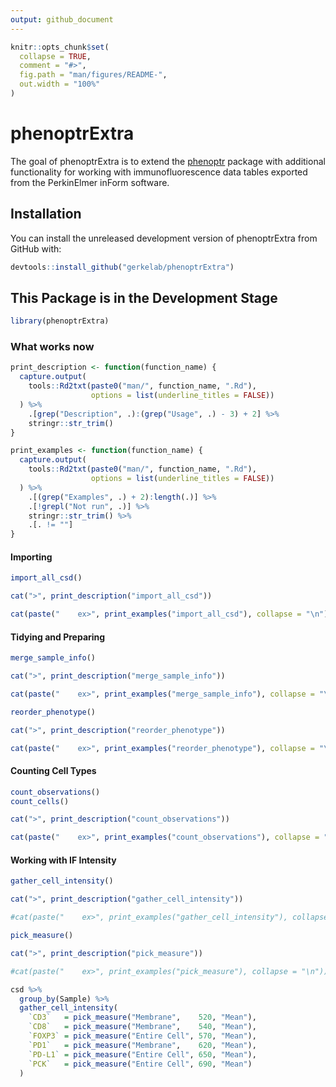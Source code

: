 ```yaml
---
output: github_document
---
```


<!-- README.md is generated from README.Rmd. Please edit that file -->

```r
knitr::opts_chunk$set(
  collapse = TRUE,
  comment = "#>",
  fig.path = "man/figures/README-",
  out.width = "100%"
)
```

[phenoptr]: https://perkinelmer.github.io/phenoptr/

# phenoptrExtra

The goal of phenoptrExtra is to extend the [phenoptr] package with additional functionality for working with immunofluorescence data tables exported from the PerkinElmer inForm software.

## Installation

You can install the unreleased development version of phenoptrExtra from GitHub with:

``` r
devtools::install_github("gerkelab/phenoptrExtra")
```

## This Package is in the Development Stage

```r
library(phenoptrExtra)
```

### What works now

```r
print_description <- function(function_name) {
  capture.output(
    tools::Rd2txt(paste0("man/", function_name, ".Rd"), 
                  options = list(underline_titles = FALSE))
  ) %>% 
    .[grep("Description", .):(grep("Usage", .) - 3) + 2] %>% 
    stringr::str_trim()
}

print_examples <- function(function_name) {
  capture.output(
    tools::Rd2txt(paste0("man/", function_name, ".Rd"), 
                  options = list(underline_titles = FALSE))
  ) %>% 
    .[(grep("Examples", .) + 2):length(.)] %>% 
    .[!grepl("Not run", .)] %>% 
    stringr::str_trim() %>% 
    .[. != ""]
}
```

#### Importing

```r
import_all_csd()
```

```r
cat(">", print_description("import_all_csd"))
```

```r
cat(paste("    ex>", print_examples("import_all_csd"), collapse = "\n"))
```

#### Tidying and Preparing

```r
merge_sample_info()
```

```r
cat(">", print_description("merge_sample_info"))
```

```r
cat(paste("    ex>", print_examples("merge_sample_info"), collapse = "\n"))
```

```r
reorder_phenotype()
```

```r
cat(">", print_description("reorder_phenotype"))
```

```r
cat(paste("    ex>", print_examples("reorder_phenotype"), collapse = "\n"))
```

#### Counting Cell Types

```r
count_observations()
count_cells()
```

```r
cat(">", print_description("count_observations"))
```

```r
cat(paste("    ex>", print_examples("count_observations"), collapse = "\n"))
```

#### Working with IF Intensity

```r
gather_cell_intensity()
```

```r
cat(">", print_description("gather_cell_intensity"))
```

```r
#cat(paste("    ex>", print_examples("gather_cell_intensity"), collapse = "\n"))
```

```r
pick_measure()
```

```r
cat(">", print_description("pick_measure"))
```

```r
#cat(paste("    ex>", print_examples("pick_measure"), collapse = "\n"))
```

```r
csd %>% 
  group_by(Sample) %>% 
  gather_cell_intensity(
    `CD3`   = pick_measure("Membrane",    520, "Mean"), 
    `CD8`   = pick_measure("Membrane",    540, "Mean"),
    `FOXP3` = pick_measure("Entire Cell", 570, "Mean"),
    `PD1`   = pick_measure("Membrane",    620, "Mean"),
    `PD-L1` = pick_measure("Entire Cell", 650, "Mean"),
    `PCK`   = pick_measure("Entire Cell", 690, "Mean")
  )
```
